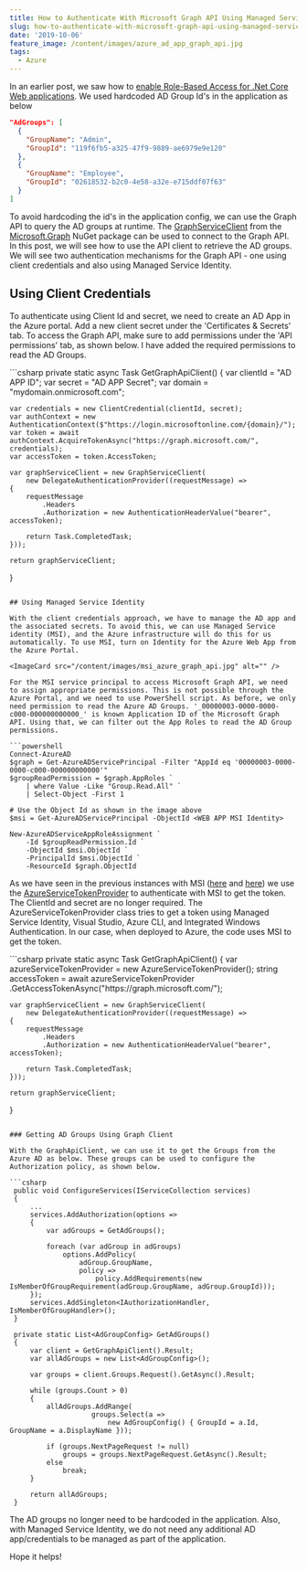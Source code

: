 ```yaml
---
title: How to Authenticate With Microsoft Graph API Using Managed Service Identity
slug: how-to-authenticate-with-microsoft-graph-api-using-managed-service-identity
date: '2019-10-06'
feature_image: /content/images/azure_ad_app_graph_api.jpg
tags:
  - Azure
---
```

In an earlier post, we saw how to [enable Role-Based Access for .Net Core Web applications](/blog/dot-net-core-api-and-azure-ad-groups-based-access/). We used hardcoded AD Group Id's in the application as below

```json
"AdGroups": [
  {
    "GroupName": "Admin",
    "GroupId": "119f6fb5-a325-47f9-9889-ae6979e9e120"
  },
  {
    "GroupName": "Employee",
    "GroupId": "02618532-b2c0-4e58-a32e-e715ddf07f63"
  }
]

```

To avoid hardcoding the id's in the application config, we can use the Graph API to query the AD groups at runtime. The [GraphServiceClient](https://github.com/microsoftgraph/msgraph-sdk-dotnet) from the [Microsoft.Graph](https://www.nuget.org/packages/Microsoft.Graph) NuGet package can be used to connect to the Graph API. In this post, we will see how to use the API client to retrieve the AD groups. We will see two authentication mechanisms for the Graph API - one using client credentials and also using Managed Service Identity.

<EmbedCard src="https://www.youtube.com/embed/__StouilkH0" />

  

## Using Client Credentials

To authenticate using Client Id and secret, we need to create an AD App in the Azure portal. Add a new client secret under the 'Certificates & Secrets' tab. To access the Graph API, make sure to add permissions under the 'API permissions' tab, as shown below. I have added the required permissions to read the AD Groups.

<ImageCard src="/content/images/azure_ad_app_graph_api.jpg" alt="" />
```csharp
private static async Task<GraphServiceClient> GetGraphApiClient()
{
    var clientId = "AD APP ID";
    var secret = "AD APP Secret";
    var domain = "mydomain.onmicrosoft.com";

    var credentials = new ClientCredential(clientId, secret);
    var authContext = new AuthenticationContext($"https://login.microsoftonline.com/{domain}/");
    var token = await authContext.AcquireTokenAsync("https://graph.microsoft.com/", credentials);
    var accessToken = token.AccessToken;

    var graphServiceClient = new GraphServiceClient(
        new DelegateAuthenticationProvider((requestMessage) =>
    {
        requestMessage
            .Headers
            .Authorization = new AuthenticationHeaderValue("bearer", accessToken);

        return Task.CompletedTask;
    }));

    return graphServiceClient;
}


```

## Using Managed Service Identity

With the client credentials approach, we have to manage the AD app and the associated secrets. To avoid this, we can use Managed Service identity (MSI), and the Azure infrastructure will do this for us automatically. To use MSI, turn on Identity for the Azure Web App from the Azure Portal.

<ImageCard src="/content/images/msi_azure_graph_api.jpg" alt="" />

For the MSI service principal to access Microsoft Graph API, we need to assign appropriate permissions. This is not possible through the Azure Portal, and we need to use PowerShell script. As before, we only need permission to read the Azure AD Groups. '_00000003-0000-0000-c000-000000000000_' is known Application ID of the Microsoft Graph API. Using that, we can filter out the App Roles to read the AD Group permissions.

```powershell
Connect-AzureAD
$graph = Get-AzureADServicePrincipal -Filter "AppId eq '00000003-0000-0000-c000-000000000000'"
$groupReadPermission = $graph.AppRoles `
    | where Value -Like "Group.Read.All" `
    | Select-Object -First 1

# Use the Object Id as shown in the image above
$msi = Get-AzureADServicePrincipal -ObjectId <WEB APP MSI Identity>

New-AzureADServiceAppRoleAssignment `
    -Id $groupReadPermission.Id `
    -ObjectId $msi.ObjectId `
    -PrincipalId $msi.ObjectId `
    -ResourceId $graph.ObjectId

```

As we have seen in the previous instances with MSI ([here](/blog/how-to-authenticate-azure-function-with-azure-web-app-using-managed-service-identity/) and [here](/blog/authenticating-with-azure-key-vault-using-managed-service-identity/)) we use the [AzureServiceTokenProvider](https://github.com/Azure/azure-sdk-for-net/blob/ddda7cb74b979f03bb03e240c06c924914ee8bdd/src/SdkCommon/AppAuthentication/Azure.Services.AppAuthentication/AzureServiceTokenProvider.cs) to authenticate with MSI to get the token. The ClientId and secret are no longer required. The AzureServiceTokenProvider class tries to get a token using Managed Service Identity, Visual Studio, Azure CLI, and Integrated Windows Authentication. In our case, when deployed to Azure, the code uses MSI to get the token.

<BookmarkCard href="/blog/defaultazurecredential-from-azure-sdk" title="DefaultAzureCredential: Unifying How We Get Azure AD Token" description="Azure Identity library provides Azure Active Directory token authentication support across the Azure SDK" icon="/favicon.ico" />
```csharp
private static async Task<GraphServiceClient> GetGraphApiClient()
{
    var azureServiceTokenProvider = new AzureServiceTokenProvider();
    string accessToken = await azureServiceTokenProvider
        .GetAccessTokenAsync("https://graph.microsoft.com/");

    var graphServiceClient = new GraphServiceClient(
        new DelegateAuthenticationProvider((requestMessage) =>
    {
        requestMessage
            .Headers
            .Authorization = new AuthenticationHeaderValue("bearer", accessToken);

        return Task.CompletedTask;
    }));

    return graphServiceClient;
}

```

### Getting AD Groups Using Graph Client

With the GraphApiClient, we can use it to get the Groups from the Azure AD as below. These groups can be used to configure the Authorization policy, as shown below.

```csharp
 public void ConfigureServices(IServiceCollection services)
 {
     ...
     services.AddAuthorization(options =>
     {
         var adGroups = GetAdGroups();

         foreach (var adGroup in adGroups)
             options.AddPolicy(
                 adGroup.GroupName,
                 policy =>
                     policy.AddRequirements(new IsMemberOfGroupRequirement(adGroup.GroupName, adGroup.GroupId)));
     });
     services.AddSingleton<IAuthorizationHandler, IsMemberOfGroupHandler>();
 }

 private static List<AdGroupConfig> GetAdGroups()
 {
     var client = GetGraphApiClient().Result;
     var allAdGroups = new List<AdGroupConfig>();

     var groups = client.Groups.Request().GetAsync().Result;

     while (groups.Count > 0)
     {
         allAdGroups.AddRange(
                    groups.Select(a =>
                        new AdGroupConfig() { GroupId = a.Id, GroupName = a.DisplayName }));

         if (groups.NextPageRequest != null)
             groups = groups.NextPageRequest.GetAsync().Result;
         else
             break;
     }

     return allAdGroups;
 }

```

The AD groups no longer need to be hardcoded in the application. Also, with Managed Service Identity, we do not need any additional AD app/credentials to be managed as part of the application.

Hope it helps!

